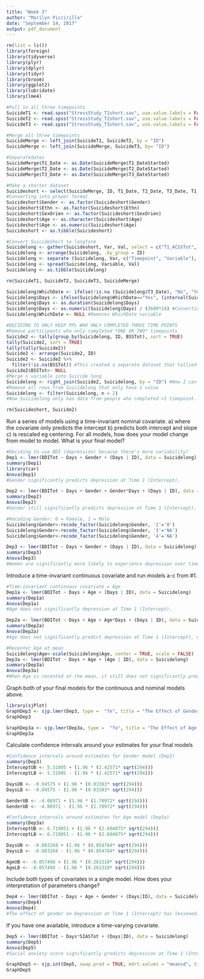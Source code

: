 ```yaml
---
title: "Week 3"
author: "Marilyn Piccirillo"
date: "September 14, 2017"
output: pdf_document
---
```

```r
rm(list = ls())
library(foreign)
library(tidyverse)
library(plyr)
library(dplyr)
library(tidyr)
library(broom)
library(ggplot2)
library(lubridate)
library(lme4)

#Pull in all three timepoints
SuicideT1 <- read.spss("StressStudy_T1short.sav", use.value.labels = FALSE, to.data.frame = TRUE)
SuicideT2 <- read.spss("StressStudy_T2short.sav", use.value.labels = FALSE, to.data.frame = TRUE)
SuicideT3 <- read.spss("StressStudy_T3short.sav", use.value.labels = FALSE, to.data.frame = TRUE)

#Merge all three timepoints
SuicideMerge <- left_join(SuicideT1, SuicideT2, by = "ID")
SuicideMerge <- left_join(SuicideMerge, SuicideT3, by= "ID")

#Separatedates
SuicideMerge$T1_Date <- as.Date(SuicideMerge$T1_DateStarted)
SuicideMerge$T2_Date <- as.Date(SuicideMerge$T2_DateStarted)
SuicideMerge$T3_Date <- as.Date(SuicideMerge$T3_DateStarted)

#Make a shorter dataset
Suicideshort <- select(SuicideMerge, ID, T1_Date, T2_Date, T3_Date, T1_BSSTot, T2_BSSTot, T3_BSSTot, T1_BDITot, T2_BDITot, T3_BDITot, T1_SIASTot, T2_SIASTot, T3_SIASTot, T1_ACSSTot, T2_ACSSTot, T3_ACSSTot, Gender, Age, Ethn, SexOrien)
#Converting into proper format
Suicideshort$Gender <- as.factor(Suicideshort$Gender)
Suicideshort$Ethn <- as.factor(Suicideshort$Ethn)
Suicideshort$SexOrien <- as.factor(Suicideshort$SexOrien)
Suicideshort$Age <- as.character(Suicideshort$Age)
Suicideshort$Age <- as.numeric(Suicideshort$Age)
Suicideshort <- as.tibble(Suicideshort)

#Convert SuicideShort to longform
Suicidelong <- gather(Suicideshort, Var, Val, select = c("T1_ACSSTot", "T1_BDITot", "T1_BSSTot", "T1_SIASTot", "T2_ACSSTot", "T2_BDITot", "T2_BSSTot", "T2_SIASTot", "T3_ACSSTot", "T3_BDITot", "T3_BSSTot", "T3_SIASTot"))
Suicidelong <- arrange(Suicidelong, .by_group = ID)
Suicidelong <- separate (Suicidelong, Var, c("Timepoint", "Variable"), sep = "_")
Suicidelong <- spread(Suicidelong, Variable, Val)
Suicidelong <- as.tibble(Suicidelong) 

rm(SuicideT1, SuicideT2, SuicideT3, SuicideMerge)

Suicidelong$WhichDate <- ifelse(!is.na (Suicidelong$T3_Date), "No", "Yes") #Create a variable to use for ifelse
Suicidelong$Days <- ifelse(Suicidelong$WhichDate=="Yes", (interval(Suicidelong$T1_Date, Suicidelong$T2_Date)), (interval(Suicidelong$T1_Date, Suicidelong$T3_Date))) #Instructs R to use T3 if avaiable or T2 if not available
Suicidelong$Days <- as.duration(Suicidelong$Days)
Suicidelong$Days <- as.numeric(Suicidelong$Days) / (3600*24) #Converting Days into a readable date
Suicidelong$WhichDate <- NULL #Removes WhichDate variable

#DECIDING TO ONLY KEEP PPL WHO ONLY COMPLETED THREE TIME POINTS
#Remove participants who only completed *ONE OR TWO* timepoints
Suicide2 <- tally(group_by(Suicidelong, ID, BSSTot), sort = TRUE)
tally(Suicide2, sort = TRUE)
tally(tally(Suicide2))
Suicide2 <- arrange(Suicide2, ID)
Suicide2 <- Suicide2 %>%
  filter(!is.na(BSSTot)) #This created a separate dataset that tallied all "real" timepoints, based on BSS
Suicide2$BSSTot<- NULL
#Merge n variable into Suicide long
Suicidelong <- right_join(Suicide2, Suicidelong, by = "ID") #Now I can filter Suicidelong based on n
#Remove all rows from Suicidelong that only have 1 value
Suicidelong <- filter(Suicidelong, n > 2)
#Now Suicidelong only has data from people who completed >1 timepoint.

rm(Suicideshort, Suicide2)
```

Run a series of models using a time-invariant nominal covariate. a) where the covariate only predicts the intercept b) predicts both intercept and slope c) is rescaled eg centering. For all models, how does your model change from model to model. What is your final model?
```r
#Deciding to use BDI (depression) because there's more variability?
Dep1 <- lmer(BDITot ~ Days + Gender + (Days | ID), data = Suicidelong)
summary(Dep1)
library(car)
Anova(Dep1)
#Gender significantly predicts depression at Time 1 (Intercept).

Dep2 <- lmer(BDITot ~ Days + Gender + Gender*Days + (Days | ID), data = Suicidelong)
summary(Dep2)
Anova(Dep2)
#Gender still significantly predicts depression at Time 1 (Intercept), but does not predict change in depression over time (Slope).

#Recoding Gender: 0 = Female, 1 = Male
Suicidelong$Gender<-recode_factor(Suicidelong$Gender, '2'='0')
Suicidelong$Gender<-recode_factor(Suicidelong$Gender, '3'='NA')
Suicidelong$Gender<-recode_factor(Suicidelong$Gender, '4'='NA')

Dep3 <- lmer(BDITot ~ Days + Gender + (Days | ID), data = Suicidelong)
summary(Dep3)
Anova(Dep3)
#Women are significantly more likely to experience depression over time.
```

Introduce a time-invariant continuous covariate and run models a-c from #1.
```r
#Time-invariant continuous covariate = Age
Dep1a <- lmer(BDITot ~ Days + Age + (Days | ID), data = Suicidelong)
summary(Dep1a)
Anova(Dep1a)
#Age does not significantly depression at Time 1 (Intercept).

Dep2a <- lmer(BDITot ~ Days + Age + Age*Days + (Days | ID), data = Suicidelong)
summary(Dep2a)
Anova(Dep2a)
#Age does not significantly predict depression at Time 1 (Intercept), nor change in depression scores over time (Slope).

#Recenter Age at mean
Suicidelong$Age<-scale(Suicidelong$Age, center = TRUE, scale = FALSE)
Dep3a <- lmer(BDITot ~ Days + Age + (Age | ID), data = Suicidelong)
summary(Dep3a)
Anova(Dep3a)
#When Age is recented at the mean, it still does not significantly predict depression at Time 1.
```

Graph both of your final models for the continuous and nominal models above.
```r
library(sjPlot)
GraphDep3 <- sjp.lmer(Dep3, type =  "fe", title = "The Effect of Gender on Depression (Intercept)")
GraphDep3

GraphDep3a <- sjp.lmer(Dep3a, type =  "fe", title = "The Effect of Age on Depression (Intercept)")
GraphDep3a
```


Calculate confidence intervals around your estimates for your final models
```r
#Confidence intervals around estimates for Gender model (Dep3)
summary(Dep3)
InterceptUB <- 5.31005 + (1.96 * (2.42571* sqrt(294)))
InterceptLB <- 5.31005 - (1.96 * (2.42571* sqrt(294)))

DaysUB <- -0.04575 + (1.96 * (0.03383* sqrt(294)))
DaysLB <- -0.04575 - (1.96 * (0.03383* sqrt(294)))

GenderUB <- -4.06971 + (1.96 * (1.70972* sqrt(294)))
GenderUB <- -4.06971 - (1.96 * (1.70972* sqrt(294)))

#Confidence intervals around estimates for Age model (Dep3a)
summary(Dep3a)
InterceptUB <- 6.719051 + (1.96 * (2.604875* sqrt(294)))
InterceptLB <- 6.719051 - (1.96 * (2.604875* sqrt(294)))

DaysUB <- -0.003268 + (1.96 * (0.054784* sqrt(294)))
DaysLB <- -0.003268 - (1.96 * (0.054784* sqrt(294)))

AgeUB <- -0.057498 + (1.96 * (0.261318* sqrt(294)))
AgeLB <- -0.057498 - (1.96 * (0.261318* sqrt(294)))
```


Include both types of covariates in a single model. How does your interpretation of parameters change?
```r
Dep4 <- lmer(BDITot ~ Days + Age + Gender + (Days|ID), data = Suicidelong)
summary(Dep4)
Anova(Dep4)
#The effect of gender on Depression at Time 1 (Intercept) has lessened, but is still significant. This suggests that while Age accounts for some of the variance in depression, it accounts for a significant amount of the variance and does not significantly lessen the effect that gender has on depression. 
```

If you have one available, introduce a time-varying covariate.
```r
Dep5 <- lmer(BDITot ~ Days*SIASTot + (Days|ID), data = Suicidelong)
summary(Dep5)
Anova(Dep5)
#Social anxiety score significantly predicts depression at Time 1 (Intercept), but does not significantly predict change in depression over time (Slope).

GraphDep5 <- sjp.int(Dep5, swap.pred = TRUE, mdrt.values = "meansd", title = "The Effect of Social Anxiety on Depression Over Time")
GraphDep5
```

